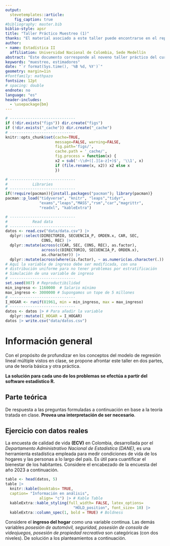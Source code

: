 ```yaml
---
output: 
  stevetemplates::article:
    fig_caption: true
#bibliography: master.bib
biblio-style: apsr
title: "Taller Práctico Muestreo (1)"
thanks: "El material asociado a este taller puede encontrarse en el repositorio del curso, **(https://github.com/Itsssach/Estadistica-II)**"
author:
- name: Estadística II
  affiliation: Universidad Nacional de Colombia, Sede Medellín
abstract: "Este documento corresponde al noveno taller práctico del curso de **Estadística II** para la *Universidad Nacional de Colombia*, Sede Medellín, en el periodo 2024 - 2. Se brinda una introducción al muestreo estadístico. El enfoque de este tallerestá en la comprensión de los elemntos básicos del muestreo aleatorio simple y el uso de estimadores poblacionales. **Monitor:** *Santiago Carmona Hincapié.*"
keywords: "muestreo, estimadores"
date: "`r format(Sys.time(), '%B %d, %Y')`"
geometry: margin=1in
#fontfamily: mathpazo
fontsize: 12pt
# spacing: double
endnote: no
language: "es"
header-includes:
  - \usepackage{bm}
---
```


```r
# -----------------------------
if (!dir.exists("figs")) dir.create("figs")
if (!dir.exists("_cache")) dir.create("_cache")
# -----------------------------
knitr::opts_chunk$set(cache=TRUE,
                      message=FALSE, warning=FALSE,
                      fig.path='figs/',
                      cache.path = '_cache/',
                      fig.process = function(x) {
                      x2 = sub('-\\d+([.][a-z]+)$', '\\1', x)
                      if (file.rename(x, x2)) x2 else x
                      })
```

```r
# -----------------------------
#           Libraries
# -----------------------------
if(!require(pacman)){install.packages("pacman"); library(pacman)}
pacman::p_load("tidyverse", "knitr", "leaps","tidyr",
               "exams","leaps","MASS","rsm","car","magrittr",
               "readxl", "kableExtra")
```

```r
# -----------------------------
#           Read data
# -----------------------------
datos <- read.csv("data/data.csv") |>
  dplyr::select(DIRECTORIO, SECUENCIA_P, ORDEN.x, CAR, SEC, 
                CONS, REC) |> 
  dplyr::mutate(across(c(CAR, SEC, CONS, REC), as.factor), 
                across(c(DIRECTORIO, SECUENCIA_P, ORDEN.x), 
                as.character)) |> 
  dplyr::mutate(across(where(is.factor), ~ as.numeric(as.character(.)) - 1))
# Aquí la variable de ingreso debe ser modificada, con una
# distribución uniforme para no tener problemas por estratificación
# Simulación de una variable de ingreso
# -----------------------------
set.seed(007) # Reproductibilidad
min_ingreso <- 1160000  # Salario mínimo
max_ingreso <- 3000000 # Supongamos un tope de 5 millones
# -----------------------------
I_HOGAR <- runif(81961, min = min_ingreso, max = max_ingreso)
# -----------------------------
datos <- datos |> # Para añadir la variable
  dplyr::mutate(I_HOGAR = I_HOGAR)
datos |> write.csv("data/datos.csv")
```

# Información general

Con el propósito de profundizar en los conceptos del modelo de regresión lineal múltiple vistos en clase, se propone afrontar este taller en dos partes, una de teoría básica y otra práctica.

**La solución para cada uno de los problemas se efectúa a partir del software estadístico R.**

## Parte teórica

De respuesta a las preguntas formuladas a continuación en base a la teoría tratada en clase. **Provea una interpretación de ser necesario**.

\begin{enumerate}
  \item Determine el valor de verdad de las siguientes afirmaciones.
  \begin{itemize}
    \item (a) En el muestreo probabilístico se puede definir el número de muestras posibles que pueden seleccionarse de una población con una probabilidad $\text{P}(s) > 0; \forall s$ preestablecida mediante un mecanismo adecuado.
    \item (b) El diseño de una investigación por muestreo implica un proceso ordenado, de tal forma que se cumple $(1).$ Determinación de las mediciones; $(2).$ Determinación del diseño muestral; $(3).$ Planeación análisis estadístico; $(4).$ Planeación trabajo de campo.
    \item (c) Un marco muestral debe listar todas las unidades de la población objetivo sin incluir unidades ajenas. Incluye un código único de identificación, organización sistemática y con información relevante.
    \item (d) Una buena muestra es una \textbf{muestra representativa}, que reproduce las características de interés que existen en la población de la forma más cercana posible.
    \item (e) En el muestreo aleatorio simple sin reemplazo, la probabilidad de seleccionar cualquier unidad es $n/N$, donde, $n$, el tamaño muestral, no influye en la precisión de las estimaciones.
    \item (f) Las muestras de conveniencia carecen de sesgo de selección, esto es, cuando alguna parte de la población objetivo no está representada en la muestra.
    \item (g) La varianza poblacional $\sigma^{2}$ puede ser estimada a partir del estimador insesgado $S^{2}$, que considera un factor de corrección por población finita.
  \end{itemize}
\end{enumerate}

## Ejercicio con datos reales

La encuesta de calidad de vida **(ECV)** en Colombia, desarrollada por el *Departamento Administrativo Nacional de Estadística (DANE)*, es una herramienta estadística empleada para medir condiciones de vida de los hogares y las personas a lo largo del país. Es útil para cuantificar el bienestar de los habitantes. Considere el encabezado de la encuesta del año $2023$ a continuación.

```r
table <- head(datos, 5)
table |> 
  knitr::kable(booktabs= TRUE, 
  caption= "Información en análisis", 
               align= "c") |> # Kable Table
  kableExtra::kable_styling(full_width= FALSE, latex_options= 
                              "HOLD_position", font_size= 10) |> 
  kableExtra::column_spec(1, bold = TRUE) # Boldness
```

Considere el **ingreso del hogar** como una variable continua. Las demás variables *posesión de automóvil, seguridad, posesión de consola de videojuegos, posesión de propiedad recreativa* son categóricas (con dos niveles). De solución a los planteamientos a continuación.

\begin{enumerate}
\item Realice un muestreo aleatorio simple sin reemplazo sobre la información en análisis, ¿Las unidades muestrales son homogéneas? ¿Qué puede concluir al respecto?
\item Estime el ingreso total de los hogares $\tau$, así como el ingreso promedio percibido $\mu$. Calcule los correspondientes intervalos de confianza. Interprete estos resultados.
\item Estime el total de hogares que poseen automovil $A$, así como la proporción de hogares que se perciben como seguros $p$. Calcule los correspondientes intervalos de confianza. Interprete estos resultados.
\item Determine el tamaño de muestra mínimo necesario para estimar la proporción de personas que poseen propiedad recreativa con un límite para el error de estimación del $2 \%$ y una confianza del $95 \%$. 
\end{enumerate}

```{=html}
<!--
# References
\setlength{\parindent}{-0.2in}
\setlength{\leftskip}{0.2in}
\setlength{\parskip}{8pt}
\vspace*{-0.2in}
\noindent
-->
```
